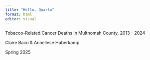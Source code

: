 ```yaml
---
title: "Hello, Quarto"
format: html
editor: visual
---
```


Tobacco-Related Cancer Deaths in Multnomah County, 2013 - 2024

Claire Baco & Anneliese Haberkamp

Spring 2025
